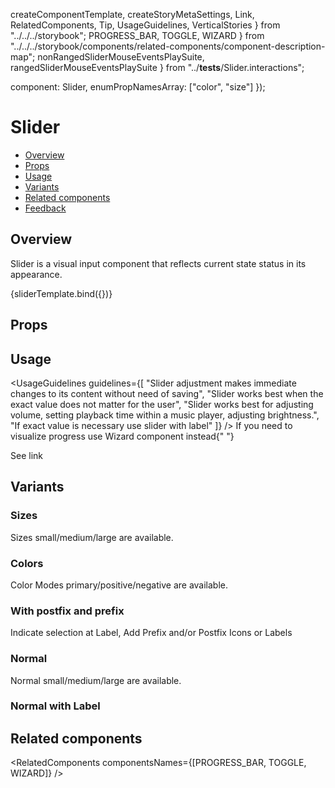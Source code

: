   createComponentTemplate,
  createStoryMetaSettings,
  Link,
  RelatedComponents,
  Tip,
  UsageGuidelines,
  VerticalStories
} from "../../../storybook";
  PROGRESS_BAR,
  TOGGLE,
  WIZARD
} from "../../../storybook/components/related-components/component-description-map";
  nonRangedSliderMouseEventsPlaySuite,
  rangedSliderMouseEventsPlaySuite
} from "../__tests__/Slider.interactions";

  component: Slider,
  enumPropNamesArray: ["color", "size"]
});

<Meta title="Inputs/Slider - (In Progress)" component={Slider} argTypes={argTypes} />

<!--- Component template -->


<!--- Component documentation -->

# Slider

- [Overview](#overview)
- [Props](#props)
- [Usage](#usage)
- [Variants](#variants)
- [Related components](#related-components)
- [Feedback](#feedback)

## Overview

Slider is a visual input component that reflects current state status in its appearance.

<Canvas>
  <Story name="Overview" args={{}}>
    {sliderTemplate.bind({})}
  </Story>
</Canvas>

## Props

<ArgsTable story="Overview" />

## Usage

<UsageGuidelines
  guidelines={[
    "Slider adjustment makes immediate changes to its content without need of saving",
    "Slider works best when the exact value does not matter for the user",
    "Slider works best for adjusting volume, setting playback time within a music player, adjusting brightness.",
    "If exact value is necessary use slider with label"
  ]}
/>
<Tip title="Not what you were looking for?">
  If you need to visualize progress use Wizard component instead{" "}
  <Link href="/?path=/docs/navigation-wizard--overview" size={Link.sizes.SMALL} withoutSpacing>
    See link
  </Link>
</Tip>

## Variants

### Sizes

Sizes small/medium/large are available.

<Canvas>
  <Story name="Sizes">
    <Slider size={Slider.sizes.SMALL} defaultValue={12} />
    <Slider size={Slider.sizes.MEDIUM} defaultValue={24} />
    <Slider size={Slider.sizes.LARGE} defaultValue={35} />
  </Story>
</Canvas>

### Colors

Color Modes primary/positive/negative are available.

<Canvas>
  <Story name="Colors">
    <Slider color={Slider.colors.POSITIVE} defaultValue={34} size={Slider.sizes.MEDIUM} />
    <Slider color={Slider.colors.NEGATIVE} defaultValue={55} size={Slider.sizes.MEDIUM} />
    <Slider color={Slider.colors.NORMAL} defaultValue={12} size={Slider.sizes.MEDIUM} />
  </Story>
</Canvas>

### With postfix and prefix

Indicate selection at Label, Add Prefix and/or Postfix Icons or Labels

<Canvas>
  <Story name="WithLabels" decorators={[VerticalStories]}>
    <Slider indicateSelection={true} defaultValue={12} size={Slider.sizes.SMALL} />
    <Slider indicateSelection={true} defaultValue={55} size={Slider.sizes.SMALL} />
    <Slider prefix={{ icon: Sound }} indicateSelection={true} defaultValue={70} size={Slider.sizes.SMALL} />
    <Slider prefix={{ icon: Video }} postfix={{ icon: Sound }} defaultValue={45} size={Slider.sizes.MEDIUM} />
    <Slider prefix="Vol" indicateSelection={true} defaultValue={0} size={Slider.sizes.LARGE} />
  </Story>
</Canvas>

### Normal

Normal small/medium/large are available.

<Canvas>
  <Story name="Normal">
    <Slider color={Slider.colors.NORMAL} size={Slider.sizes.SMALL} defaultValue={12} />
    <Slider color={Slider.colors.NORMAL} size={Slider.sizes.MEDIUM} defaultValue={24} />
    <Slider color={Slider.colors.NORMAL} size={Slider.sizes.LARGE} defaultValue={35} />
  </Story>
</Canvas>

### Normal with Label

<Canvas>
  <Story name="Normal with Label">
    <Slider color={Slider.colors.NORMAL} size={Slider.sizes.SMALL} defaultValue={12} sliderLabel="12%" />
    <Slider color={Slider.colors.NORMAL} size={Slider.sizes.MEDIUM} defaultValue={24} sliderLabel="24%" />
    <Slider color={Slider.colors.NORMAL} size={Slider.sizes.LARGE} defaultValue={35} sliderLabel="35%" />
  </Story>
</Canvas>

## Related components

<RelatedComponents componentsNames={[PROGRESS_BAR, TOGGLE, WIZARD]} />

